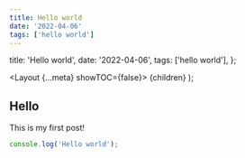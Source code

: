 ```yaml
---
title: Hello world
date: '2022-04-06'
tags: ['hello world']
---
```



  title: 'Hello world',
  date: '2022-04-06',
  tags: ['hello world'],
};

  <Layout {...meta} showTOC={false}>
    {children}
  </Layout>
);

## Hello

This is my first post!

```ts
console.log('Hello world');
```
